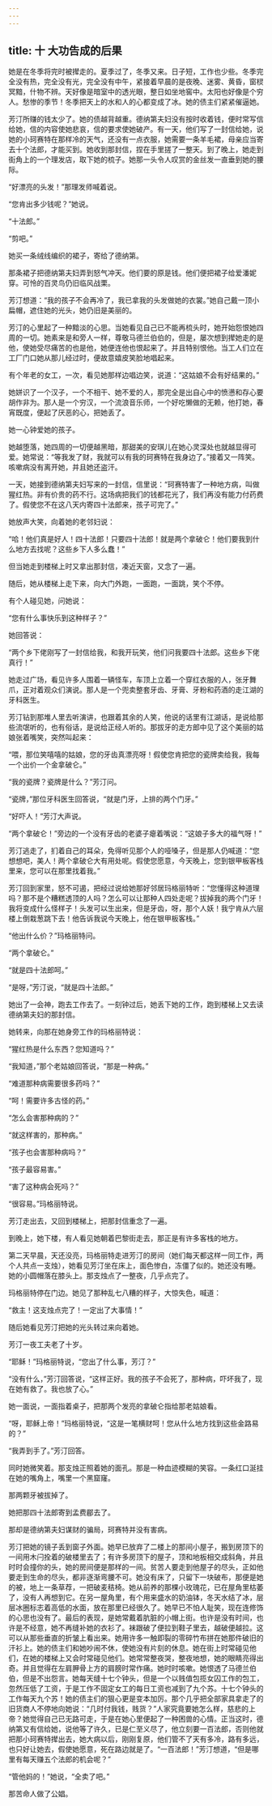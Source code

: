 ```yaml
---
---
---
```

title: 十 大功告成的后果
---




她是在冬季将完时被撵走的。夏季过了，冬季又来。日子短，工作也少些。冬季完全没有热，完全没有光，完全没有中午，紧接着早晨的是夜晚、迷雾、黄昏，窗棂冥黯，什物不辨。天好像是暗室中的透光眼，整日如坐地窖中。太阳也好像是个穷人。愁惨的季节！冬季把天上的水和人的心都变成了冰。她的债主们紧紧催逼她。

芳汀所赚的钱太少了。她的债越背越重。德纳第夫妇没有按时收着钱，便时常写信给她，信的内容使她悲哀，信的要求使她破产。有一天，他们写了一封信给她，说她的小珂赛特在那样冷的天气，还没有一点衣服，她需要一条羊毛裙，母亲应当寄去十个法郎，才能买到。她收到那封信，捏在手里搓了一整天。到了晚上，她走到街角上的一个理发店，取下她的梳子。她那一头令人叹赏的金丝发一直垂到她的腰际。

“好漂亮的头发！”那理发师喊着说。

“您肯出多少钱呢？”她说。

“十法郎。”

“剪吧。”

她买一条绒线编织的裙子，寄给了德纳第。

那条裙子把德纳第夫妇弄到怒气冲天。他们要的原是钱。他们便把裙子给爱潘妮穿。可怜的百灵鸟仍旧临风战栗。

芳汀想道：“我的孩子不会再冷了，我已拿我的头发做她的衣裳。”她自己戴一顶小扁帽，遮住她的光头，她仍旧是美丽的。

芳汀的心里起了一种黯淡的心思。当她看见自己已不能再梳头时，她开始怨恨她四周的一切。她素来是和旁人一样，尊敬马德兰伯伯的，但是，屡次想到撵她走的是他，使她受尽痛苦的也是他，她便连他也恨起来了。并且特别恨他。当工人们立在工厂门口她从那儿经过时，便故意嬉皮笑脸地唱起来。

有个年老的女工，一次，看见她那样边唱边笑，说道：“这姑娘不会有好结果的。”

她姘识了一个汉子，一个不相干、她不爱的人，那完全是出自心中的愤懑和存心要胡作非为。那人是一个穷汉，一个流浪音乐师，一个好吃懒做的无赖，他打她，春宵既度，便起了厌恶的心，把她丢了。

她一心钟爱她的孩子。

她越堕落，她四周的一切便越黑暗，那甜美的安琪儿在她心灵深处也就越显得可爱。她常说：“等我发了财，我就可以有我的珂赛特在我身边了。”接着又一阵笑。咳嗽病没有离开她，并且她还盗汗。

一天，她接到德纳第夫妇写来的一封信，信里说：“珂赛特害了一种地方病，叫做猩红热。非有价贵的药不行。这场病把我们的钱都花光了，我们再没有能力付药费了。假使您不在这八天内寄四十法郎来，孩子可完了。”

她放声大笑，向着她的老邻妇说：

“哈！他们真是好人！四十法郎！只要四十法郎！就是两个拿破仑！他们要我到什么地方去找呢？这些乡下人多么蠢！”

但当她走到楼梯上时又拿出那封信，凑近天窗，又念了一遍。

随后，她从楼梯上走下来，向大门外跑，一面跑，一面跳，笑个不停。

有个人碰见她，问她说：

“您有什么事快乐到这种样子？”

她回答说：

“两个乡下佬刚写了一封信给我，和我开玩笑，他们问我要四十法郎。这些乡下佬真行！”

她走过广场，看见许多人围着一辆怪车，车顶上立着一个穿红衣服的人，张牙舞爪，正对着观众们演说。那人是一个兜卖整套牙齿、牙膏、牙粉和药酒的走江湖的牙科医生。

芳汀钻到那堆人里去听演讲，也跟着其余的人笑，他说的话里有江湖话，是说给那些流氓听的，也有俗话，是说给正经人听的。那拔牙的走方郎中见了这个美丽的姑娘张着嘴笑，突然叫起来：

“喂，那位笑嘻嘻的姑娘，您的牙齿真漂亮呀！假使您肯把您的瓷牌卖给我，我每一个出价一个金拿破仑。”

“我的瓷牌？瓷牌是什么？”芳汀问。

“瓷牌，”那位牙科医生回答说，“就是门牙，上排的两个门牙。”

“好吓人！”芳汀大声说。

“两个拿破仑！”旁边的一个没有牙齿的老婆子瘪着嘴说：“这娘子多大的福气呀！”

芳汀逃走了，扪着自己的耳朵，免得听见那个人的哑嗓子，但是那人仍喊道：“您想想吧，美人！两个拿破仑大有用处呢。假使您愿意，今天晚上，您到银甲板客栈里来，您可以在那里找着我。”

芳汀回到家里，怒不可遏，把经过说给她那好邻居玛格丽特听：“您懂得这种道理吗？那不是个糟糕透顶的人吗？怎么可以让那种人四处走呢？拔掉我的两个门牙！我将变成什么怪样子！头发可以生出来，但是牙齿，呀，那个人妖！我宁肯从六层楼上倒栽葱跳下去！他告诉我说今天晚上，他在银甲板客栈。”

“他出什么价？”玛格丽特问。

“两个拿破仑。”

“就是四十法郎呵。”

“是呀，”芳汀说，“就是四十法郎。”

她出了一会神，跑去工作去了。一刻钟过后，她丢下她的工作，跑到楼梯上又去读德纳第夫妇的那封信。

她转来，向那在她身旁工作的玛格丽特说：

“猩红热是什么东西？您知道吗？”

“我知道，”那个老姑娘回答说，“那是一种病。”

“难道那种病需要很多药吗？”

“呵！需要许多古怪的药。”

“怎么会害那种病的？”

“就这样害的，那种病。”

“孩子也会害那种病吗？”

“孩子最容易害。”

“害了这种病会死吗？”

“很容易。”玛格丽特说。

芳汀走出去，又回到楼梯上，把那封信重念了一遍。

到晚上，她下楼，有人看见她朝着巴黎街走去，那正是有许多客栈的地方。

第二天早晨，天还没亮，玛格丽特走进芳汀的房间（她们每天都这样一同工作，两个人共点一支烛），她看见芳汀坐在床上，面色惨白，冻僵了似的。她还没有睡。她的小圆帽落在膝头上。那支烛点了一整夜，几乎点完了。

玛格丽特停在门边。她见了那种乱七八糟的样子，大惊失色，喊道：

“救主！这支烛点完了！一定出了大事情！”

随后她看见芳汀把她的光头转过来向着她。

芳汀一夜工夫老了十岁。

“耶稣！”玛格丽特说，“您出了什么事，芳汀？”

“没有什么，”芳汀回答说，“这样正好。我的孩子不会死了，那种病，吓坏我了，现在她有救了。我也放了心。”

她一面说，一面指着桌子，把那两个发亮的拿破仑指给那老姑娘看。

“呀，耶稣上帝！”玛格丽特说，“这是一笔横财呵！您从什么地方找到这些金路易的？”

“我弄到手了。”芳汀回答。

同时她微笑着。那支烛正照着她的面孔。那是一种血迹模糊的笑容。一条红口涎挂在她的嘴角上，嘴里一个黑窟窿。

那两颗牙被拔掉了。

她把那四十法郎寄到孟费郿去了。

那却是德纳第夫妇谋财的骗局，珂赛特并没有害病。

芳汀把她的镜子丢到窗子外面。她早已放弃了二楼上的那间小屋子，搬到房顶下的一间用木闩拴着的破楼里去了；有许多房顶下的屋子，顶和地板相交成斜角，并且时时会撞你的头，她的房间便是那样的一间。贫苦人要走到他屋子的尽头，正如他要走到生命的尽头，都非逐渐弯腰不可。她没有床了，只留下一块破布，那便是她的被，地上一条草荐，一把破麦秸椅。她从前养的那棵小玫瑰花，已在屋角里枯萎了，没有人再想到它。在另一屋角里，有个用来盛水的奶油钵，冬天水结了冰，层层冰圈标志着高低的水面，放在那里已经很久了。她早已不怕人耻笑，现在连修饰的心思也没有了。最后的表现，是她常戴着肮脏的小帽上街。也许是没有时间，也许是不经意，她不再缝补她的衣衫了。袜跟破了便拉到鞋子里去，越破便越拉。这可以从那些垂直的折皱上看出来。她用许多一触即裂的零碎竹布拼在她那件破旧的汗衫上。她的债主们和她吵闹不休，使她没有片刻的休息。她在街上时常碰见他们，在她的楼梯上又会时常碰见他们。她常常整夜哭，整夜地想，她的眼睛亮得出奇。并且觉得在左肩胛骨上方的肩膀时常作痛。她时时咳嗽。她恨透了马德兰伯伯，但是不出怨言。她每天缝十七个钟头，但是一个以贱值包揽女囚工作的包工，忽然压低了工资，于是工作不固定女工的每日工资也减到了九个苏。十七个钟头的工作每天九个苏！她的债主们的狠心更是变本加厉。那个几乎把全部家具拿走了的旧货商人不停地向她说：“几时付我钱，贱货？”人家究竟要她怎么样，慈悲的上帝？她觉得自己已无路可走，于是在她心里便起了一种困兽的心情。正当这时，德纳第又有信给她，说他等了许久，已是仁至义尽了，他立刻要一百法郎，否则他就把那小珂赛特撵出去，她大病以后，刚刚复原，他们管不了天有多冷，路有多远，也只好让她去，假使她愿意，死在路边就是了。“一百法郎！”芳汀想道，“但是哪里有每天赚五个法郎的机会呢？”

“管他妈的！”她说，“全卖了吧。”

那苦命人做了公娼。